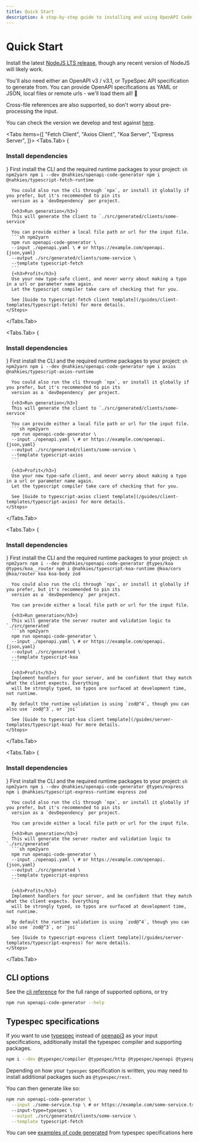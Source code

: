 ```yaml
---
title: Quick Start
description: A step-by-step guide to installing and using OpenAPI Code Generator with different client and server templates, including TypeSpec support.
---
```



# Quick Start
Install the latest [NodeJS LTS release](https://nodejs.org/en/download), though any recent version of NodeJS will likely work.

You'll also need either an OpenAPI v3 / v3.1, or TypeSpec API specification to generate from. You can
provide OpenAPI specifications as YAML or JSON, local files or remote urls - we'll load them all! 🚀

Cross-file references are also supported, so don't worry about pre-processing the input.

You can check the version we develop and test against [here](https://github.com/mnahkies/openapi-code-generator/blob/main/.github/workflows/ci.yml#L17).

<Tabs items={[
  "Fetch Client",
  "Axios Client",
  "Koa Server",
  "Express Server",
]}>
  <Tabs.Tab>
    <Steps>
      {<h3>Install dependencies</h3>}
      First install the CLI and the required runtime packages to your project:
      ```sh npm2yarn
      npm i --dev @nahkies/openapi-code-generator
      npm i @nahkies/typescript-fetch-runtime
      ```

      You could also run the cli through `npx`, or install it globally if you prefer, but it's recommended to pin its
      version as a `devDependency` per project.

      {<h3>Run generation</h3>}
      This will generate the client to `./src/generated/clients/some-service`

      You can provide either a local file path or url for the input file.
      ```sh npm2yarn
      npm run openapi-code-generator \
      --input ./openapi.yaml \ # or https://example.com/openapi.{json,yaml}
      --output ./src/generated/clients/some-service \
      --template typescript-fetch
      ```
      {<h3>Profit</h3>}
      Use your new type-safe client, and never worry about making a typo in a url or parameter name again.
      Let the typescript compiler take care of checking that for you.

      See [Guide to typescript-fetch client template](/guides/client-templates/typescript-fetch) for more details.
    </Steps>
  </Tabs.Tab>

  <Tabs.Tab>
    <Steps>
      {<h3>Install dependencies</h3>}
      First install the CLI and the required runtime packages to your project:
      ```sh npm2yarn
      npm i --dev @nahkies/openapi-code-generator
      npm i axios @nahkies/typescript-axios-runtime
      ```

      You could also run the cli through `npx`, or install it globally if you prefer, but it's recommended to pin its
      version as a `devDependency` per project.

      {<h3>Run generation</h3>}
      This will generate the client to `./src/generated/clients/some-service`

      You can provide either a local file path or url for the input file.
      ```sh npm2yarn
      npm run openapi-code-generator \
      --input ./openapi.yaml \ # or https://example.com/openapi.{json,yaml}
      --output ./src/generated/clients/some-service \
      --template typescript-axios
      ```

      {<h3>Profit</h3>}
      Use your new type-safe client, and never worry about making a typo in a url or parameter name again.
      Let the typescript compiler take care of checking that for you.

      See [Guide to typescript-axios client template](/guides/client-templates/typescript-axios) for more details.
    </Steps>
  </Tabs.Tab>

  <Tabs.Tab>
    <Steps>
      {<h3>Install dependencies</h3>}
      First install the CLI and the required runtime packages to your project:
      ```sh npm2yarn
      npm i --dev @nahkies/openapi-code-generator @types/koa @types/koa__router
      npm i @nahkies/typescript-koa-runtime @koa/cors @koa/router koa koa-body zod
      ```

      You could also run the cli through `npx`, or install it globally if you prefer, but it's recommended to pin its
      version as a `devDependency` per project.

      You can provide either a local file path or url for the input file.

      {<h3>Run generation</h3>}
      This will generate the server router and validation logic to `./src/generated`
      ```sh npm2yarn
      npm run openapi-code-generator \
      --input ./openapi.yaml \ # or https://example.com/openapi.{json,yaml}
      --output ./src/generated \
      --template typescript-koa
      ```

      {<h3>Profit</h3>}
      Implement handlers for your server, and be confident that they match what the client expects. Everything
      will be strongly typed, so typos are surfaced at development time, not runtime.

      By default the runtime validation is using `zod@^4`, though you can also use `zod@^3`, or `joi`

      See [Guide to typescript-koa client template](/guides/server-templates/typescript-koa) for more details.
    </Steps>
  </Tabs.Tab>

  <Tabs.Tab>
    <Steps>
      {<h3>Install dependencies</h3>}
      First install the CLI and the required runtime packages to your project:
      ```sh npm2yarn
      npm i --dev @nahkies/openapi-code-generator @types/express
      npm i @nahkies/typescript-express-runtime express zod
      ```

      You could also run the cli through `npx`, or install it globally if you prefer, but it's recommended to pin its
      version as a `devDependency` per project.

      You can provide either a local file path or url for the input file.

      {<h3>Run generation</h3>}
      This will generate the server router and validation logic to `./src/generated`
      ```sh npm2yarn
      npm run openapi-code-generator \
      --input ./openapi.yaml \ # or https://example.com/openapi.{json,yaml}
      --output ./src/generated \
      --template typescript-express
      ```

      {<h3>Profit</h3>}
      Implement handlers for your server, and be confident that they match what the client expects. Everything
      will be strongly typed, so typos are surfaced at development time, not runtime.

      By default the runtime validation is using `zod@^4`, though you can also use `zod@^3`, or `joi`

      See [Guide to typescript-express client template](/guides/server-templates/typescript-express) for more details.
    </Steps>
  </Tabs.Tab>
</Tabs>

## CLI options
See the [cli reference](../reference/cli-options) for the full range of supported options, or try
```sh npm2yarn
npm run openapi-code-generator --help
```

## Typespec specifications
If you want to use [typespec](https://typespec.io/) instead of [openapi3](https://spec.openapis.org/oas/latest.html)
as your input specifications, additionally install the typespec compiler and supporting packages.

```sh npm2yarn
npm i --dev @typespec/compiler @typespec/http @typespec/openapi @typespec/openapi3 @typespec/versioning
```

Depending on how your `typespec` specification is written, you may need to install additional packages such
as `@typespec/rest`.

You can then generate like so:
```sh npm2yarn
npm run openapi-code-generator \
  --input ./some-service.tsp \ # or https://example.com/some-service.tsp
  --input-type=typespec \
  --output ./src/generated/clients/some-service \
  --template typescript-fetch
```

You can see [examples of code generated](https://github.com/mnahkies/openapi-code-generator/blob/main/integration-tests/typescript-fetch/src/generated/azure-resource-manager.tsp/client.ts) from typespec specifications here
